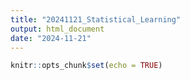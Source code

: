 ```yaml
---
title: "20241121_Statistical_Learning"
output: html_document
date: "2024-11-21"
---
```


```r
knitr::opts_chunk$set(echo = TRUE)
```

